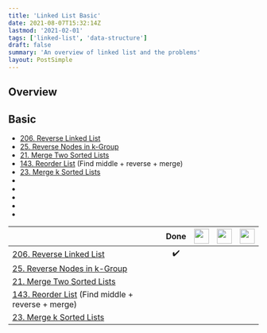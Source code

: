 ```yaml
---
title: 'Linked List Basic'
date: 2021-08-07T15:32:14Z
lastmod: '2021-02-01'
tags: ['linked-list', 'data-structure']
draft: false
summary: 'An overview of linked list and the problems'
layout: PostSimple
---
```


## Overview

<TOCInline toc={props.toc} exclude="Overview"/>

## Basic
- [206. Reverse Linked List](/blog/linked-list/reverse-linked-list)
- [25. Reverse Nodes in k-Group](/blog/linked-list/reverse-nodes-in-k-group/)
- [21. Merge Two Sorted Lists](/blog/linked-list/merge-two-sorted-lists/)
- [143. Reorder List](/blog/linked-list/reorder-list/) (Find middle + reverse + merge)
- [23. Merge k Sorted Lists](/blog/linked-list/merge-k-sorted-lists/)
- []()
- []()
- []()
- []()
- []()

|                                                                                      | Done | <img src="/static/images/source/neetcode.jpg" width="30px" height="30px"/> | <img src="/static/images/source/zihu.jpeg" width="30px" height="30px"/> | <img src="/static/images/source/programmercarl.png" width="30px" height="30px"/> |
|:-------------------------------------------------------------------------------------|:----:|------------------------------------------------------------------------------|--------------------------------------------------------------------------|------------------------------------------------------------------------------|
| [206. Reverse Linked List](/blog/linked-list/reverse-linked-list)                    | :heavy_check_mark: |                                                                              |                                                                          |                                                                              |
| [25. Reverse Nodes in k-Group](/blog/linked-list/reverse-nodes-in-k-group/)          |      |                                                                              |                                                                          |                                                                              |
| [21. Merge Two Sorted Lists](/blog/linked-list/merge-two-sorted-lists/)              |      |                                                                              |                                                                          |                                                                              |
| [143. Reorder List](/blog/linked-list/reorder-list/) (Find middle + reverse + merge) |      |                                                                              |                                                                          |                                                                              |
| [23. Merge k Sorted Lists](/blog/linked-list/merge-k-sorted-lists/)                  |      |                                                                              |                                                                          |                                                                              |

